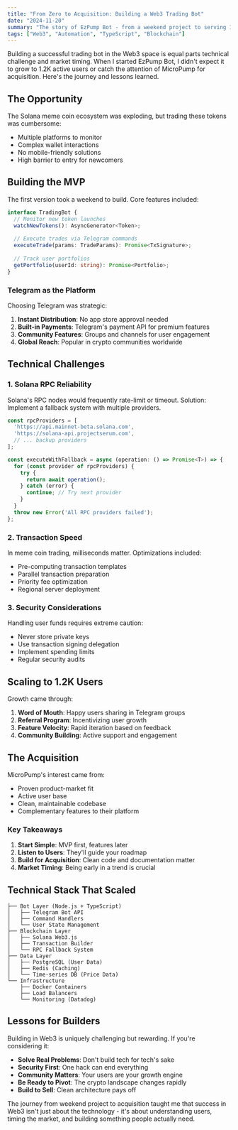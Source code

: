 ```yaml
---
title: "From Zero to Acquisition: Building a Web3 Trading Bot"
date: "2024-11-20"
summary: "The story of EzPump Bot - from a weekend project to serving 1.2K users and eventual acquisition. Learn about building Telegram bots, Solana integration, and scaling challenges in the crypto space."
tags: ["Web3", "Automation", "TypeScript", "Blockchain"]
---
```


Building a successful trading bot in the Web3 space is equal parts technical challenge and market timing. When I started EzPump Bot, I didn't expect it to grow to 1.2K active users or catch the attention of MicroPump for acquisition. Here's the journey and lessons learned.

## The Opportunity

The Solana meme coin ecosystem was exploding, but trading these tokens was cumbersome:
- Multiple platforms to monitor
- Complex wallet interactions
- No mobile-friendly solutions
- High barrier to entry for newcomers

## Building the MVP

The first version took a weekend to build. Core features included:

```typescript
interface TradingBot {
  // Monitor new token launches
  watchNewTokens(): AsyncGenerator<Token>;
  
  // Execute trades via Telegram commands
  executeTrade(params: TradeParams): Promise<TxSignature>;
  
  // Track user portfolios
  getPortfolio(userId: string): Promise<Portfolio>;
}
```

### Telegram as the Platform

Choosing Telegram was strategic:
1. **Instant Distribution**: No app store approval needed
2. **Built-in Payments**: Telegram's payment API for premium features
3. **Community Features**: Groups and channels for user engagement
4. **Global Reach**: Popular in crypto communities worldwide

## Technical Challenges

### 1. Solana RPC Reliability

Solana's RPC nodes would frequently rate-limit or timeout. Solution: Implement a fallback system with multiple providers.

```typescript
const rpcProviders = [
  'https://api.mainnet-beta.solana.com',
  'https://solana-api.projectserum.com',
  // ... backup providers
];

const executeWithFallback = async (operation: () => Promise<T>) => {
  for (const provider of rpcProviders) {
    try {
      return await operation();
    } catch (error) {
      continue; // Try next provider
    }
  }
  throw new Error('All RPC providers failed');
};
```

### 2. Transaction Speed

In meme coin trading, milliseconds matter. Optimizations included:
- Pre-computing transaction templates
- Parallel transaction preparation
- Priority fee optimization
- Regional server deployment

### 3. Security Considerations

Handling user funds requires extreme caution:
- Never store private keys
- Use transaction signing delegation
- Implement spending limits
- Regular security audits

## Scaling to 1.2K Users

Growth came through:
1. **Word of Mouth**: Happy users sharing in Telegram groups
2. **Referral Program**: Incentivizing user growth
3. **Feature Velocity**: Rapid iteration based on feedback
4. **Community Building**: Active support and engagement

## The Acquisition

MicroPump's interest came from:
- Proven product-market fit
- Active user base
- Clean, maintainable codebase
- Complementary features to their platform

### Key Takeaways

1. **Start Simple**: MVP first, features later
2. **Listen to Users**: They'll guide your roadmap
3. **Build for Acquisition**: Clean code and documentation matter
4. **Market Timing**: Being early in a trend is crucial

## Technical Stack That Scaled

```
├── Bot Layer (Node.js + TypeScript)
│   ├── Telegram Bot API
│   ├── Command Handlers
│   └── User State Management
├── Blockchain Layer
│   ├── Solana Web3.js
│   ├── Transaction Builder
│   └── RPC Fallback System
├── Data Layer
│   ├── PostgreSQL (User Data)
│   ├── Redis (Caching)
│   └── Time-series DB (Price Data)
└── Infrastructure
    ├── Docker Containers
    ├── Load Balancers
    └── Monitoring (Datadog)
```

## Lessons for Builders

Building in Web3 is uniquely challenging but rewarding. If you're considering it:

- **Solve Real Problems**: Don't build tech for tech's sake
- **Security First**: One hack can end everything
- **Community Matters**: Your users are your growth engine
- **Be Ready to Pivot**: The crypto landscape changes rapidly
- **Build to Sell**: Clean architecture pays off

The journey from weekend project to acquisition taught me that success in Web3 isn't just about the technology - it's about understanding users, timing the market, and building something people actually need.